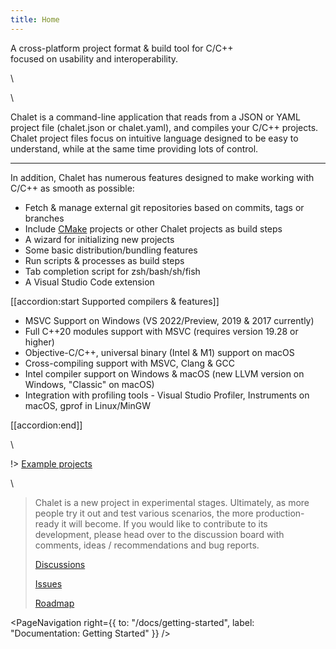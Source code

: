 ```yaml
---
title: Home
---
```


<PageHeading />

<Tagline>A cross-platform project format &amp; build tool for C/C++<br/>focused on usability and interoperability.</Tagline>

\\

<TermDemo />

\\

Chalet is a command-line application that reads from a JSON or YAML project file (chalet.json or chalet.yaml), and compiles your C/C++ projects. Chalet project files focus on intuitive language designed to be easy to understand, while at the same time providing lots of control.

---

In addition, Chalet has numerous features designed to make working with C/C++ as smooth as possible:

* Fetch & manage external git repositories based on commits, tags or branches
* Include [CMake](//cmake.org/) projects or other Chalet projects as build steps
* A wizard for initializing new projects
* Some basic distribution/bundling features
* Run scripts & processes as build steps
* Tab completion script for zsh/bash/sh/fish
* A Visual Studio Code extension

[[accordion:start Supported compilers & features]]

* MSVC Support on Windows (VS 2022/Preview, 2019 & 2017 currently)
* Full C++20 modules support with MSVC (requires version 19.28 or higher)
* Objective-C/C++, universal binary (Intel & M1) support on macOS
* Cross-compiling support with MSVC, Clang & GCC
* Intel compiler support on Windows & macOS (new LLVM version on Windows, "Classic" on macOS)
* Integration with profiling tools - Visual Studio Profiler, Instruments on macOS, gprof in Linux/MinGW

[[accordion:end]]

\

!> [Example projects](//github.com/orgs/chalet-org/repositories?q=chalet-example)

\

> Chalet is a new project in experimental stages. Ultimately, as more people try it out and test various scenarios, the more production-ready it will become. If you would like to contribute to its development, please head over to the discussion board with comments, ideas / recommendations and bug reports.
>
> [Discussions](//github.com/chalet-org/chalet/discussions)
>
> [Issues](//github.com/chalet-org/chalet/issues)
>
> [Roadmap](//github.com/chalet-org/chalet/projects)


<PageNavigation right={{ to: "/docs/getting-started", label: "Documentation: Getting Started" }} />

